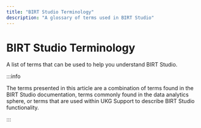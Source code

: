 ```yaml
---
title: "BIRT Studio Terminology"
description: "A glossary of terms used in BIRT Studio"
---
```


# BIRT Studio Terminology

A list of terms that can be used to help you understand BIRT Studio.

:::info

The terms presented in this article are a combination of terms found in the BIRT Studio documentation, terms commonly found in the data analytics sphere, or terms that are used within UKG Support to describe BIRT Studio functionality.

:::
